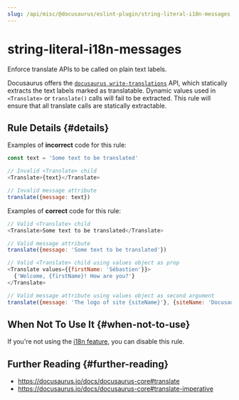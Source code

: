 ```yaml
---
slug: /api/misc/@docusaurus/eslint-plugin/string-literal-i18n-messages
---
```


# string-literal-i18n-messages

Enforce translate APIs to be called on plain text labels.

Docusaurus offers the [`docusaurus write-translations`](../../../cli.mdx#docusaurus-write-translations-sitedir) API, which statically extracts the text labels marked as translatable. Dynamic values used in `<Translate>` or `translate()` calls will fail to be extracted. This rule will ensure that all translate calls are statically extractable.

## Rule Details {#details}

Examples of **incorrect** code for this rule:

```js
const text = 'Some text to be translated'

// Invalid <Translate> child
<Translate>{text}</Translate>

// Invalid message attribute
translate({message: text})
```

Examples of **correct** code for this rule:

```js
// Valid <Translate> child
<Translate>Some text to be translated</Translate>

// Valid message attribute
translate({message: 'Some text to be translated'})

// Valid <Translate> child using values object as prop
<Translate values={{firstName: 'Sébastien'}}>
  {'Welcome, {firstName}! How are you?'}
</Translate>

// Valid message attribute using values object as second argument
translate({message: 'The logo of site {siteName}'}, {siteName: 'Docusaurus'})
```

## When Not To Use It {#when-not-to-use}

If you're not using the [i18n feature](../../../i18n/i18n-introduction.mdx), you can disable this rule.

## Further Reading {#further-reading}

- <https://docusaurus.io/docs/docusaurus-core#translate>
- <https://docusaurus.io/docs/docusaurus-core#translate-imperative>
